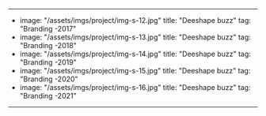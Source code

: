 ---
- image: "/assets/imgs/project/img-s-12.jpg"
  title: "Deeshape buzz"
  tag: "Branding -2017"
- image: "/assets/imgs/project/img-s-13.jpg"
  title: "Deeshape buzz"
  tag: "Branding -2018"
- image: "/assets/imgs/project/img-s-14.jpg"
  title: "Deeshape buzz"
  tag: "Branding -2019"
- image: "/assets/imgs/project/img-s-15.jpg"
  title: "Deeshape buzz"
  tag: "Branding -2020"
- image: "/assets/imgs/project/img-s-16.jpg"
  title: "Deeshape buzz"
  tag: "Branding -2021"
---
